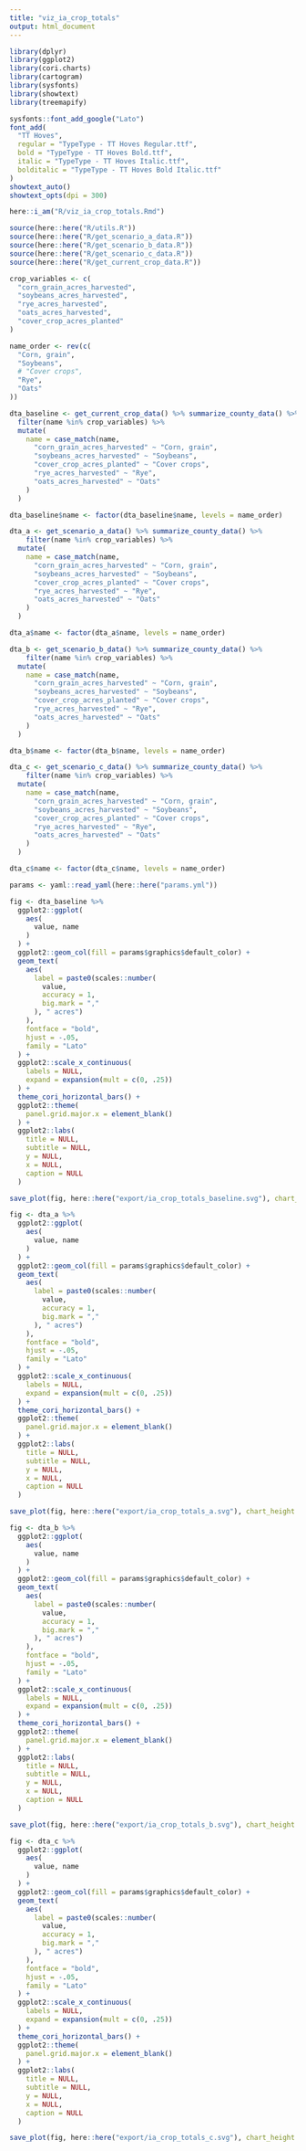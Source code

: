 ```yaml
---
title: "viz_ia_crop_totals"
output: html_document
---
```


```r

library(dplyr)
library(ggplot2)
library(cori.charts)
library(cartogram)
library(sysfonts)
library(showtext)
library(treemapify)

sysfonts::font_add_google("Lato")
font_add(
  "TT Hoves",
  regular = "TypeType - TT Hoves Regular.ttf",
  bold = "TypeType - TT Hoves Bold.ttf",
  italic = "TypeType - TT Hoves Italic.ttf",
  bolditalic = "TypeType - TT Hoves Bold Italic.ttf"
)
showtext_auto()
showtext_opts(dpi = 300)

here::i_am("R/viz_ia_crop_totals.Rmd")

source(here::here("R/utils.R"))
source(here::here("R/get_scenario_a_data.R"))
source(here::here("R/get_scenario_b_data.R"))
source(here::here("R/get_scenario_c_data.R"))
source(here::here("R/get_current_crop_data.R"))

```


```r

crop_variables <- c(
  "corn_grain_acres_harvested",
  "soybeans_acres_harvested",
  "rye_acres_harvested",
  "oats_acres_harvested",
  "cover_crop_acres_planted"
)

name_order <- rev(c(
  "Corn, grain",
  "Soybeans",
  # "Cover crops",
  "Rye",
  "Oats"
))

dta_baseline <- get_current_crop_data() %>% summarize_county_data() %>%
  filter(name %in% crop_variables) %>%
  mutate(
    name = case_match(name,
      "corn_grain_acres_harvested" ~ "Corn, grain",
      "soybeans_acres_harvested" ~ "Soybeans",
      "cover_crop_acres_planted" ~ "Cover crops",
      "rye_acres_harvested" ~ "Rye",
      "oats_acres_harvested" ~ "Oats"
    )
  )

dta_baseline$name <- factor(dta_baseline$name, levels = name_order)

dta_a <- get_scenario_a_data() %>% summarize_county_data() %>%
    filter(name %in% crop_variables) %>%
  mutate(
    name = case_match(name,
      "corn_grain_acres_harvested" ~ "Corn, grain",
      "soybeans_acres_harvested" ~ "Soybeans",
      "cover_crop_acres_planted" ~ "Cover crops",
      "rye_acres_harvested" ~ "Rye",
      "oats_acres_harvested" ~ "Oats"
    )
  )

dta_a$name <- factor(dta_a$name, levels = name_order)

dta_b <- get_scenario_b_data() %>% summarize_county_data() %>%
    filter(name %in% crop_variables) %>%
  mutate(
    name = case_match(name,
      "corn_grain_acres_harvested" ~ "Corn, grain",
      "soybeans_acres_harvested" ~ "Soybeans",
      "cover_crop_acres_planted" ~ "Cover crops",
      "rye_acres_harvested" ~ "Rye",
      "oats_acres_harvested" ~ "Oats"
    )
  )

dta_b$name <- factor(dta_b$name, levels = name_order)

dta_c <- get_scenario_c_data() %>% summarize_county_data() %>%
    filter(name %in% crop_variables) %>%
  mutate(
    name = case_match(name,
      "corn_grain_acres_harvested" ~ "Corn, grain",
      "soybeans_acres_harvested" ~ "Soybeans",
      "cover_crop_acres_planted" ~ "Cover crops",
      "rye_acres_harvested" ~ "Rye",
      "oats_acres_harvested" ~ "Oats"
    )
  )

dta_c$name <- factor(dta_c$name, levels = name_order)

params <- yaml::read_yaml(here::here("params.yml"))

```


```r

fig <- dta_baseline %>%
  ggplot2::ggplot(
    aes(
      value, name
    )
  ) +
  ggplot2::geom_col(fill = params$graphics$default_color) +
  geom_text(
    aes(
      label = paste0(scales::number(
        value,
        accuracy = 1,
        big.mark = ","
      ), " acres")
    ),
    fontface = "bold",
    hjust = -.05,
    family = "Lato"
  ) +
  ggplot2::scale_x_continuous(
    labels = NULL,
    expand = expansion(mult = c(0, .25))
  ) +
  theme_cori_horizontal_bars() +
  ggplot2::theme(
    panel.grid.major.x = element_blank()
  ) +
  ggplot2::labs(
    title = NULL,
    subtitle = NULL,
    y = NULL,
    x = NULL,
    caption = NULL
  )

save_plot(fig, here::here("export/ia_crop_totals_baseline.svg"), chart_height = 4, add_logo = FALSE)

```


```r

fig <- dta_a %>%
  ggplot2::ggplot(
    aes(
      value, name
    )
  ) +
  ggplot2::geom_col(fill = params$graphics$default_color) +
  geom_text(
    aes(
      label = paste0(scales::number(
        value,
        accuracy = 1,
        big.mark = ","
      ), " acres")
    ),
    fontface = "bold",
    hjust = -.05,
    family = "Lato"
  ) +
  ggplot2::scale_x_continuous(
    labels = NULL,
    expand = expansion(mult = c(0, .25))
  ) +
  theme_cori_horizontal_bars() +
  ggplot2::theme(
    panel.grid.major.x = element_blank()
  ) +
  ggplot2::labs(
    title = NULL,
    subtitle = NULL,
    y = NULL,
    x = NULL,
    caption = NULL
  )

save_plot(fig, here::here("export/ia_crop_totals_a.svg"), chart_height = 4, add_logo = FALSE)

```

```r

fig <- dta_b %>%
  ggplot2::ggplot(
    aes(
      value, name
    )
  ) +
  ggplot2::geom_col(fill = params$graphics$default_color) +
  geom_text(
    aes(
      label = paste0(scales::number(
        value,
        accuracy = 1,
        big.mark = ","
      ), " acres")
    ),
    fontface = "bold",
    hjust = -.05,
    family = "Lato"
  ) +
  ggplot2::scale_x_continuous(
    labels = NULL,
    expand = expansion(mult = c(0, .25))
  ) +
  theme_cori_horizontal_bars() +
  ggplot2::theme(
    panel.grid.major.x = element_blank()
  ) +
  ggplot2::labs(
    title = NULL,
    subtitle = NULL,
    y = NULL,
    x = NULL,
    caption = NULL
  )

save_plot(fig, here::here("export/ia_crop_totals_b.svg"), chart_height = 4, add_logo = FALSE)

```


```r

fig <- dta_c %>%
  ggplot2::ggplot(
    aes(
      value, name
    )
  ) +
  ggplot2::geom_col(fill = params$graphics$default_color) +
  geom_text(
    aes(
      label = paste0(scales::number(
        value,
        accuracy = 1,
        big.mark = ","
      ), " acres")
    ),
    fontface = "bold",
    hjust = -.05,
    family = "Lato"
  ) +
  ggplot2::scale_x_continuous(
    labels = NULL,
    expand = expansion(mult = c(0, .25))
  ) +
  theme_cori_horizontal_bars() +
  ggplot2::theme(
    panel.grid.major.x = element_blank()
  ) +
  ggplot2::labs(
    title = NULL,
    subtitle = NULL,
    y = NULL,
    x = NULL,
    caption = NULL
  )

save_plot(fig, here::here("export/ia_crop_totals_c.svg"), chart_height = 4, add_logo = FALSE)

```

